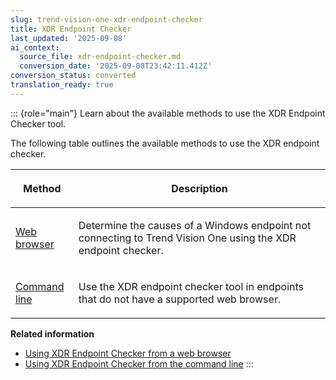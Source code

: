 ```yaml
---
slug: trend-vision-one-xdr-endpoint-checker
title: XDR Endpoint Checker
last_updated: '2025-09-08'
ai_context:
  source_file: xdr-endpoint-checker.md
  conversion_date: '2025-09-08T23:42:11.412Z'
conversion_status: converted
translation_ready: true
---
```


::: {role="main"}
Learn about the available methods to use the XDR Endpoint Checker tool.

The following table outlines the available methods to use the XDR endpoint checker.

<table>
<colgroup>
<col style="width: 20%" />
<col style="width: 80%" />
</colgroup>
<thead>
<tr>
<th><p>Method</p></th>
<th><p>Description</p></th>
</tr>
</thead>
<tbody>
<tr>
<td><p><a href="trend-vision-one-use-xdr-checker-browser">Web browser</a></p></td>
<td><p>Determine the causes of a Windows endpoint not connecting to Trend Vision One using the XDR endpoint checker.</p></td>
</tr>
<tr>
<td><p><a href="trend-vision-one-use-xdr-checker-cli">Command line</a></p></td>
<td><p>Use the XDR endpoint checker tool in endpoints that do not have a supported web browser.</p></td>
</tr>
</tbody>
</table>

**Related information**

- [Using XDR Endpoint Checker from a web browser](use-xdr-checker-browser.md "Determine why a Windows endpoint does not connect to Trend Vision One using the XDR endpoint checker tool.")
- [Using XDR Endpoint Checker from the command line](use-xdr-checker-cli.md "Use the XDR endpoint checker tool in endpoints that do not have a supported web browser.")
:::
